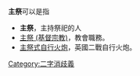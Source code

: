 '''主祭'''可以是指
*'''主祭'''，主持祭祀的人
*[[司祭|主祭 (基督宗教)]]，教會職務。
*[[主祭式自行火炮|主祭式自行火炮]]，英國二戰自行火炮。
{{消歧義}}

[[Category:二字消歧義|Category:二字消歧義]]